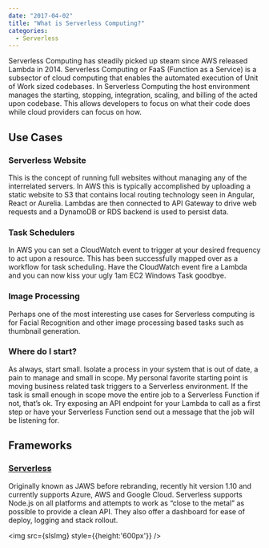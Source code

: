 ```yaml
---
date: "2017-04-02"
title: "What is Serverless Computing?"
categories:
  - Serverless
---
```



Serverless Computing has steadily picked up steam since AWS released Lambda in 2014. 
Serverless Computing or FaaS (Function as a Service) is a subsector of cloud computing that 
enables the automated execution of Unit of Work sized codebases. In Serverless Computing the host 
environment manages the starting, stopping, integration, scaling, and billing of the acted upon codebase. 
This allows developers to focus on what their code does while cloud providers can focus on how.

## Use Cases

### Serverless Website

This is the concept of running full websites without managing any of the interrelated servers. 
In AWS this is typically accomplished by uploading a static website to S3 that contains local routing 
technology seen in Angular, React or Aurelia. Lambdas are then connected to API Gateway to drive web requests 
and a DynamoDB or RDS backend is used to persist data.

### Task Schedulers 

In AWS you can set a CloudWatch event to trigger at your desired frequency to act upon a resource. This has 
been successfully mapped over as a workflow for task scheduling. Have the CloudWatch event fire a Lambda and 
you can now kiss your ugly 1am EC2 Windows Task goodbye.

### Image Processing
Perhaps one of the most interesting use cases for Serverless computing is for Facial Recognition and other 
image processing based tasks such as thumbnail generation.

### Where do I start?
As always, start small. Isolate a process in your system that is out of date, a pain to manage and small in 
scope. My personal favorite starting point is moving business related task triggers to a Serverless environment. 
If the task is small enough in scope move the entire job to a Serverless Function if not, that’s ok. Try exposing 
an API endpoint for your Lambda to call as a first step or have your Serverless Function send out a message that 
the job will be listening for.

## Frameworks

### [Serverless](https://serverless.com/)
Originally known as JAWS before rebranding, recently hit version 1.10 and currently supports Azure, AWS and 
Google Cloud. Serverless supports Node.js on all platforms and attempts to work as “close to the metal” as 
possible to provide a clean API. They also offer a dashboard for ease of deploy, logging and stack rollout.

<img src={slsImg} style={{height:'600px'}} />